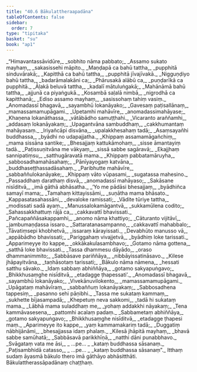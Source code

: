 ```yaml
---
title: "40.6 Bākulattheraapadāna"
tableOfContents: false
sidebar:
  order: 7
type: "tipitaka"
basket: "su"
book: "ap1"
---
```



<DynamicBreadcrumb />

<Division number="386" book="ap1">

<Paragraph number="4694" type="verses" book="ap1">
_“Himavantassāvidūre,_  
_sobhito nāma pabbato;_  
_Assamo sukato mayhaṃ,_  
_sakasissehi māpito._  

</Paragraph>

</Division>
<Division number="387" book="ap1">

<Paragraph number="4695" type="verses" book="ap1">
_Maṇḍapā ca bahū tattha,_  
_pupphitā sinduvārakā;_  
_Kapitthā ca bahū tattha,_  
_pupphitā jīvajīvakā._  

</Paragraph>

</Division>
<Division number="388" book="ap1">

<Paragraph number="4696" type="verses" book="ap1">
_Nigguṇḍiyo bahū tattha,_  
_badarāmalakāni ca;_  
_Phārusakā alābū ca,_  
_puṇḍarīkā ca pupphitā._  

</Paragraph>

</Division>
<Division number="389" book="ap1">

<Paragraph number="4697" type="verses" book="ap1">
_Āḷakā beluvā tattha,_  
_kadalī mātuluṅgakā;_  
_Mahānāmā bahū tattha,_  
_ajjunā ca piyaṅgukā._  

</Paragraph>

</Division>
<Division number="390" book="ap1">

<Paragraph number="4698" type="verses" book="ap1">
_Kosambā saḷalā nimbā,_  
_nigrodhā ca kapitthanā;_  
_Ediso assamo mayhaṃ,_  
_sasissohaṃ tahiṃ vasiṃ._  

</Paragraph>

</Division>
<Division number="391" book="ap1">

<Paragraph number="4699" type="verses" book="ap1">
_Anomadassī bhagavā,_  
_sayambhū lokanāyako;_  
_Gavesaṃ paṭisallānaṃ,_  
_mamassamamupāgami._  

</Paragraph>

</Division>
<Division number="392" book="ap1">

<Paragraph number="4700" type="verses" book="ap1">
_Upetamhi mahāvīre,_  
_anomadassimahāyase;_  
_Khaṇena lokanāthassa,_  
_vātābādho samuṭṭhahi._  

</Paragraph>

</Division>
<Division number="393" book="ap1">

<Paragraph number="4701" type="verses" book="ap1">
_Vicaranto araññamhi,_  
_addasaṃ lokanāyakaṃ;_  
_Upagantvāna sambuddhaṃ,_  
_cakkhumantaṃ mahāyasaṃ._  

</Paragraph>

</Division>
<Division number="394" book="ap1">

<Paragraph number="4702" type="verses" book="ap1">
_Iriyañcāpi disvāna,_  
_upalakkhesahaṃ tadā;_  
_Asaṃsayañhi buddhassa,_  
_byādhi no udapajjatha._  

</Paragraph>

</Division>
<Division number="395" book="ap1">

<Paragraph number="4703" type="verses" book="ap1">
_Khippaṃ assamamāgañchiṃ,_  
_mama sissāna santike;_  
_Bhesajjaṃ kattukāmohaṃ,_  
_sisse āmantayiṃ tadā._  

</Paragraph>

</Division>
<Division number="396" book="ap1">

<Paragraph number="4704" type="verses" book="ap1">
_Paṭissuṇitvāna me vākyaṃ,_  
_sissā sabbe sagāravā;_  
_Ekajjhaṃ sannipatiṃsu,_  
_satthugāravatā mama._  

</Paragraph>

</Division>
<Division number="397" book="ap1">

<Paragraph number="4705" type="verses" book="ap1">
_Khippaṃ pabbatamāruyha,_  
_sabbosadhamahāsahaṃ;_  
_Pānīyayogaṃ katvāna,_  
_buddhaseṭṭhassadāsahaṃ._  

</Paragraph>

</Division>
<Division number="398" book="ap1">

<Paragraph number="4706" type="verses" book="ap1">
_Paribhutte mahāvīre,_  
_sabbaññulokanāyake;_  
_Khippaṃ vāto vūpasami,_  
_sugatassa mahesino._  

</Paragraph>

</Division>
<Division number="399" book="ap1">

<Paragraph number="4707" type="verses" book="ap1">
_Passaddhaṃ darathaṃ disvā,_  
_anomadassī mahāyaso;_  
_Sakāsane nisīditvā,_  
_imā gāthā abhāsatha._  

</Paragraph>

</Division>
<Division number="400" book="ap1">

<Paragraph number="4708" type="verses" book="ap1">
_‘Yo me pādāsi bhesajjaṃ,_  
_byādhiñca samayī mama;_  
_Tamahaṃ kittayissāmi,_  
_suṇātha mama bhāsato._  

</Paragraph>

</Division>
<Division number="401" book="ap1">

<Paragraph number="4709" type="verses" book="ap1">
_Kappasatasahassāni,_  
_devaloke ramissati;_  
_Vādite tūriye tattha,_  
_modissati sadā ayaṃ._  

</Paragraph>

</Division>
<Division number="402" book="ap1">

<Paragraph number="4710" type="verses" book="ap1">
_Manussalokamāgantvā,_  
_sukkamūlena codito;_  
_Sahassakkhattuṃ rājā ca,_  
_cakkavattī bhavissati._  

</Paragraph>

</Division>
<Division number="403" book="ap1">

<Paragraph number="4711" type="verses" book="ap1">
_Pañcapaññāsakappamhi,_  
_anomo nāma khattiyo;_  
_Cāturanto vijitāvī,_  
_jambumaṇḍassa issaro._  

</Paragraph>

</Division>
<Division number="404" book="ap1">

<Paragraph number="4712" type="verses" book="ap1">
_Sattaratanasampanno,_  
_cakkavattī mahabbalo;_  
_Tāvatiṃsepi khobhetvā,_  
_issaraṃ kārayissati._  

</Paragraph>

</Division>
<Division number="405" book="ap1">

<Paragraph number="4713" type="verses" book="ap1">
_Devabhūto manusso vā,_  
_appābādho bhavissati;_  
_Pariggahaṃ vivajjetvā,_  
_byādhiṃ loke tarissati._  

</Paragraph>

</Division>
<Division number="406" book="ap1">

<Paragraph number="4714" type="verses" book="ap1">
_Apparimeyye ito kappe,_  
_okkākakulasambhavo;_  
_Gotamo nāma gottena,_  
_satthā loke bhavissati._  

</Paragraph>

</Division>
<Division number="407" book="ap1">

<Paragraph number="4715" type="verses" book="ap1">
_Tassa dhammesu dāyādo,_  
_oraso dhammanimmito;_  
_Sabbāsave pariññāya,_  
_nibbāyissatināsavo._  

</Paragraph>

</Division>
<Division number="408" book="ap1">

<Paragraph number="4716" type="verses" book="ap1">
_Kilese jhāpayitvāna,_  
_taṇhāsotaṃ tarissati;_  
_Bākulo nāma nāmena,_  
_hessati satthu sāvako._  

</Paragraph>

</Division>
<Division number="409" book="ap1">

<Paragraph number="4717" type="verses" book="ap1">
_Idaṃ sabbaṃ abhiññāya,_  
_gotamo sakyapuṅgavo;_  
_Bhikkhusaṃghe nisīditvā,_  
_etadagge ṭhapessati’._  

</Paragraph>

</Division>
<Division number="410" book="ap1">

<Paragraph number="4718" type="verses" book="ap1">
_Anomadassī bhagavā,_  
_sayambhū lokanāyako;_  
_Vivekānuvilokento,_  
_mamassamamupāgami._  

</Paragraph>

</Division>
<Division number="411" book="ap1">

<Paragraph number="4719" type="verses" book="ap1">
_Upāgataṃ mahāvīraṃ,_  
_sabbaññuṃ lokanāyakaṃ;_  
_Sabbosadhena tappesiṃ,_  
_pasanno sehi pāṇibhi._  

</Paragraph>

</Division>
<Division number="412" book="ap1">

<Paragraph number="4720" type="verses" book="ap1">
_Tassa me sukataṃ kammaṃ,_  
_sukhette bījasampadā;_  
_Khepetuṃ neva sakkomi,_  
_tadā hi sukataṃ mama._  

</Paragraph>

</Division>
<Division number="413" book="ap1">

<Paragraph number="4721" type="verses" book="ap1">
_Lābhā mama suladdhaṃ me,_  
_yohaṃ addakkhi nāyakaṃ;_  
_Tena kammāvasesena,_  
_pattomhi acalaṃ padaṃ._  

</Paragraph>

</Division>
<Division number="414" book="ap1">

<Paragraph number="4722" type="verses" book="ap1">
_Sabbametaṃ abhiññāya,_  
_gotamo sakyapuṅgavo;_  
_Bhikkhusaṃghe nisīditvā,_  
_etadagge ṭhapesi maṃ._  

</Paragraph>

</Division>
<Division number="415" book="ap1">

<Paragraph number="4723" type="verses" book="ap1">
_Aparimeyye ito kappe,_  
_yaṃ kammamakariṃ tadā;_  
_Duggatiṃ nābhijānāmi,_  
_bhesajjassa idaṃ phalaṃ._  

</Paragraph>

</Division>
<Division number="416" book="ap1">

<Paragraph number="4724" type="verses" book="ap1">
_Kilesā jhāpitā mayhaṃ,_  
_bhavā sabbe samūhatā;_  
_Sabbāsavā parikkhīṇā,_  
_natthi dāni punabbhavo._  

</Paragraph>

</Division>
<Division number="417" book="ap1">

<Paragraph number="4725" type="verses" book="ap1">
_Svāgataṃ vata me āsi,_  
_ …pe… _  
_kataṃ buddhassa sāsanaṃ._  

</Paragraph>

</Division>
<Division number="418" book="ap1">

<Paragraph number="4726" type="verses" book="ap1">
_Paṭisambhidā catasso,_  
_ …pe… _  
_kataṃ buddhassa sāsanaṃ”._  

</Paragraph>

<Paragraph number="4727" book="ap1">
Itthaṃ sudaṃ āyasmā bākulo thero imā gāthāyo abhāsitthāti.

</Paragraph>
</Division>

<Paragraph number="4728" type="center" book="ap1">
Bākulattherassāpadānaṃ chaṭṭhaṃ.
</Paragraph>